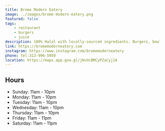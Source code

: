```yaml
---
title: Brome Modern Eatery
image: ../images/brome-modern-eatery.png
featured: false
tags:
    - restaurant
    - burgers
    - juice
description: 100% Halal with locally-sourced ingredients. Burgers, bowls, juices, and more.
link: https://bromemoderneatery.com
instagram: https://www.instagram.com/bromemoderneatery
phone: tel:313-996-5050
location: https://maps.app.goo.gl/jHvUcBMCyPZaCyj1A
---
```


## Hours

- Sunday: 11am - 10pm
- Monday: 11am - 10pm
- Tuesday: 11am - 10pm
- Wednesday: 11am - 10pm
- Thursday: 11am - 10pm
- Friday: 11am - 11pm
- Saturday: 11am - 11pm